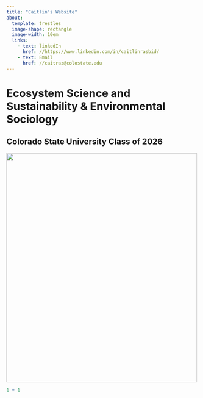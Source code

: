 ```yaml
---
title: "Caitlin's Website"
about:
  template: trestles
  image-shape: rectangle
  image-width: 10em
  links: 
    - text: linkedIn
      href: //https://www.linkedin.com/in/caitlinrasbid/
    - text: Email
      href: //caitraz@colostate.edu 
---
```


# Ecosystem Science and Sustainability & Environmental Sociology

## Colorado State University Class of 2026

![](images/caitlin.jpg){width="500" height="600"}

```r
1 + 1
```
